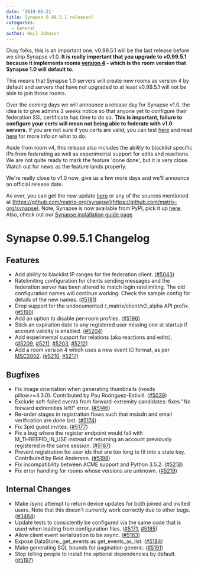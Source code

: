 ```yaml
---
date: '2019-05-21'
title: Synapse 0.99.5.1 released!
categories:
  - General
author: Neil Johnson
---
```


Okay folks, this is an important one. v0.99.5.1 will be the last release before we ship Synapse v1.0. __It is really important that you upgrade to v0.99.5.1 because it implements rooms [version 4](https://github.com/matrix-org/matrix-doc/blob/matthew/room_v4/proposals/2002-rooms-v4.md) - which is the room version that Synapse 1.0 will default to.__

This means that Synapse 1.0 servers will create new rooms as version 4 by default and servers that have not upgraded to at least v0.99.5.1 will not be able to join those rooms.

Over the coming days we will announce a release day for Synapse v1.0, the idea is to give admins 2 weeks notice so that anyone yet to configure their federation SSL certificate has time to do so. __This is important, failure to configure your certs will mean not being able to federate with v1.0 servers.__ If you are not sure if you certs are valid, you can test [here](https://federationtester.matrix.org/) and read [here](https://github.com/matrix-org/synapse/blob/master/docs/MSC1711_certificates_FAQ.md) for more info on what to do.

Aside from room v4, this release also includes the ability to blacklist specific IPs from federating as well as experimental support for edits and reactions. We are not quite ready to mark the feature 'done done', but it is very close. Watch out for news as the feature lands properly.

We're really close to v1.0 now, give us a few more days and we'll announce an official release date.

As ever, you can get the new update [here](https://github.com/matrix-org/synapse/releases/tag/v0.99.5.1) or any of the sources mentioned at [https://github.com/matrix-org/synapse](https://github.com/matrix-org/synapse). Note, Synapse is now available from PyPI, pick it up [here](https://pypi.org/project/matrix-synapse/). Also, check out our [Synapse installation guide page](https://matrix.org/docs/guides/installing-synapse)

Synapse 0.99.5.1 Changelog
==========================

Features
--------

- Add ability to blacklist IP ranges for the federation client. ([\#5043](https://github.com/matrix-org/synapse/issues/5043))
- Ratelimiting configuration for clients sending messages and the federation server has been altered to match login ratelimiting. The old configuration names will continue working. Check the sample config for details of the new names. ([\#5181](https://github.com/matrix-org/synapse/issues/5181))
- Drop support for the undocumented /_matrix/client/v2_alpha API prefix. ([\#5190](https://github.com/matrix-org/synapse/issues/5190))
- Add an option to disable per-room profiles. ([\#5196](https://github.com/matrix-org/synapse/issues/5196))
- Stick an expiration date to any registered user missing one at startup if account validity is enabled. ([\#5204](https://github.com/matrix-org/synapse/issues/5204))
- Add experimental support for relations (aka reactions and edits). ([\#5209](https://github.com/matrix-org/synapse/issues/5209), [\#5211](https://github.com/matrix-org/synapse/issues/5211), [\#5203](https://github.com/matrix-org/synapse/issues/5203), [\#5212](https://github.com/matrix-org/synapse/issues/5212))
- Add a room version 4 which uses a new event ID format, as per [MSC2002](https://github.com/matrix-org/matrix-doc/pull/2002). ([\#5210](https://github.com/matrix-org/synapse/issues/5210), [\#5217](https://github.com/matrix-org/synapse/issues/5217))


Bugfixes
--------

- Fix image orientation when generating thumbnails (needs pillow>=4.3.0). Contributed by Pau Rodriguez-Estivill. ([\#5039](https://github.com/matrix-org/synapse/issues/5039))
- Exclude soft-failed events from forward-extremity candidates: fixes "No forward extremities left!" error. ([\#5146](https://github.com/matrix-org/synapse/issues/5146))
- Re-order stages in registration flows such that msisdn and email verification are done last. ([\#5174](https://github.com/matrix-org/synapse/issues/5174))
- Fix 3pid guest invites. ([\#5177](https://github.com/matrix-org/synapse/issues/5177))
- Fix a bug where the register endpoint would fail with M_THREEPID_IN_USE instead of returning an account previously registered in the same session. ([\#5187](https://github.com/matrix-org/synapse/issues/5187))
- Prevent registration for user ids that are too long to fit into a state key. Contributed by Reid Anderson. ([\#5198](https://github.com/matrix-org/synapse/issues/5198))
- Fix incompatibility between ACME support and Python 3.5.2. ([\#5218](https://github.com/matrix-org/synapse/issues/5218))
- Fix error handling for rooms whose versions are unknown. ([\#5219](https://github.com/matrix-org/synapse/issues/5219))


Internal Changes
----------------

- Make /sync attempt to return device updates for both joined and invited users. Note that this doesn't currently work correctly due to other bugs. ([\#3484](https://github.com/matrix-org/synapse/issues/3484))
- Update tests to consistently be configured via the same code that is used when loading from configuration files. ([\#5171](https://github.com/matrix-org/synapse/issues/5171), [\#5185](https://github.com/matrix-org/synapse/issues/5185))
- Allow client event serialization to be async. ([\#5183](https://github.com/matrix-org/synapse/issues/5183))
- Expose DataStore._get_events as get_events_as_list. ([\#5184](https://github.com/matrix-org/synapse/issues/5184))
- Make generating SQL bounds for pagination generic. ([\#5191](https://github.com/matrix-org/synapse/issues/5191))
- Stop telling people to install the optional dependencies by default. ([\#5197](https://github.com/matrix-org/synapse/issues/5197))

